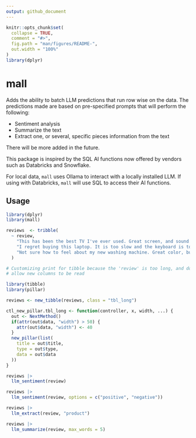 ```yaml
---
output: github_document
---
```


<!-- README.md is generated from README.Rmd. Please edit that file -->

```r
knitr::opts_chunk$set(
  collapse = TRUE,
  comment = "#>",
  fig.path = "man/figures/README-",
  out.width = "100%"
)
library(dplyr)
```

# mall

<!-- badges: start -->
<!-- badges: end -->

Adds the ability to batch LLM predictions that run row wise on the data. The
predictions made are based on pre-specified prompts that will perform the
following:

- Sentiment analysis
- Summarize the text
- Extract one, or several, specific pieces information from the text

There will be more added in the future.

This package is inspired by the SQL AI functions now offered by vendors such as
Databricks and Snowflake.

For local data, `mall` uses Ollama to interact with a locally installed LLM. If 
using with Databricks, `mall` will use SQL to access their AI functions.


## Usage

```r
library(dplyr)
library(mall)

reviews  <- tribble(
  ~ review,
    "This has been the best TV I've ever used. Great screen, and sound.", 
    "I regret buying this laptop. It is too slow and the keyboard is too noisy", 
    "Not sure how to feel about my new washing machine. Great color, but hard to figure"
  )
```

```r
# Customizing print for tibble because the 'review' is too long, and doesn't
# allow new columns to be read

library(tibble)
library(pillar)

reviews <- new_tibble(reviews, class = "tbl_long")

ctl_new_pillar.tbl_long <- function(controller, x, width, ...) {
  out <- NextMethod()
  if(attr(out$data, "width") > 50) {
    attr(out$data, "width") <- 40
  }
  new_pillar(list(
    title = out$title,
    type = out$type, 
    data = out$data
  ))
}
```


```r
reviews |>
  llm_sentiment(review)
```

```r
reviews |>
  llm_sentiment(review, options = c("positive", "negative"))
```

```r
reviews |>
  llm_extract(review, "product")
```

```r
reviews |> 
  llm_summarize(review, max_words = 5) 
```

